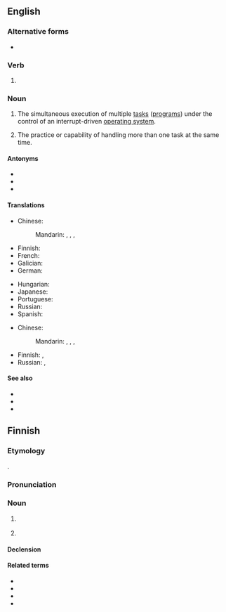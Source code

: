 {{also|multi-tasking}}
==English==
{{wikipedia}}

===Alternative forms===
* {{l|en|multi-tasking}}

===Verb===
{{head|en|verb form}}

# {{present participle of|en|multitask|nocat=1}}

===Noun===
{{en-noun|-}}

# {{lb|en|computing}} The simultaneous execution of multiple [[task]]s ([[program]]s) under the control of an interrupt-driven [[operating system]].
# {{lb|en|buzzword|figuratively}} The practice or capability of handling more than one task at the same time.

====Antonyms====
* {{l|en|monotasking}}
* {{l|en|single-tasking}}
* {{l|en|unitasking}}

====Translations====
{{trans-top|simultaneous execution of multiple tasks (computing)}}
* Chinese:
*: Mandarin: {{t+|cmn|多任務|sc=Hani}}, {{t+|cmn|多任务|tr=duōrènwù|sc=Hani}}, {{t+|cmn|多工作業|sc=Hani}}, {{t+|cmn|多工作业|tr=duōgōngzuòyè|sc=Hani}}
* Finnish: {{t+|fi|moniajo}}
* French: {{t+|fr|multitâche|m}}
* Galician: {{t|gl|multitarefa|m|m-p|f|f-p}}
* German: {{t+|de|Multitasking|n}}
{{trans-mid}}
* Hungarian: {{t|hu|többfeladatosság}}
* Japanese: {{t|ja|マルチタスク|tr=maruchitasuku|sc=Jpan}}
* Portuguese: {{t|pt|multitarefa|m|m-p|f|f-p}}
* Russian: {{t+|ru|многозада́чность|f}}
* Spanish: {{t|es|multitarea|m|m-p|f|f-p}}
{{trans-bottom}}

{{trans-top|practice or capability of handling more than one task at the same time (figuratively)}}
* Chinese:
*: Mandarin: {{t+|cmn|多任務|sc=Hani}}, {{t+|cmn|多任务|tr=duōrènwù|sc=Hani}}, {{t+|cmn|多工作業|sc=Hani}}, {{t+|cmn|多工作业|tr=duōgōngzuòyè|sc=Hani}}
{{trans-mid}}
* Finnish: {{t|fi|monisuorittaminen}}, {{t|fi|multitasking}}
* Russian: {{t+|ru|многозада́чность|f}}, {{t|ru|многопро́фильность|f}}
{{trans-bottom}}

====See also====
* {{pedialite}}
* {{pedialite|Computer multitasking}}
* {{pedialite|Human multitasking}}

==Finnish==
{{wp|lang=fi}}

===Etymology===
{{lbor|fi|en|multitasking}}.

===Pronunciation===
{{fi-p|multi-tasking|multi-täsking|r1=ɑskiŋː|r2=æskiŋː|h=mul.ti.tas.king}}

===Noun===
{{fi-noun}}

# {{lb|fi|computing}} {{l|en|multitasking}}
#: {{syn|fi|moniajo}}
# {{lb|fi|psychology}} {{l|en|multitasking}}
#: {{syn|fi|monisuorittaminen}}

====Declension====
{{fi-decl-risti|multitasking|||a|i=0}}

====Related terms====
* {{l|fi|multitaskata}}
* {{l|fi|multitaskaaja}}
* {{l|fi|multitaskaus}}
* {{l|fi|multitaaskaaminen}}
